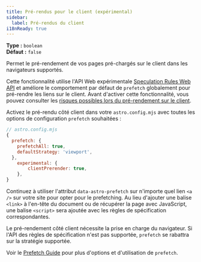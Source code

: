 ```yaml
---
title: Pré-rendus pour le client (expérimental)
sidebar:
  label: Pré-rendus du client
i18nReady: true
---
```



<p>

**Type :** `boolean`<br />
**Défaut :** `false`<br />
<Since v="4.2.0" />
</p>

Permet le pré-rendement de vos pages pré-chargés sur le client dans les navigateurs supportés.

Cette fonctionnalité utilise l'API Web expérimentale [Speculation Rules Web API](https://developer.mozilla.org/en-US/docs/Web/API/Speculation_Rules_API) et améliore le comportement par défaut de `prefetch` globalement pour pré-rendre les liens sur le client.
Avant d'activer cette fonctionnalité, vous pouvez consulter les [risques possibles lors du pré-rendement sur le client](https://developer.mozilla.org/en-US/docs/Web/API/Speculation_Rules_API#unsafe_prefetching).

Activez le pré-rendu côté client dans votre `astro.config.mjs` avec toutes les options de configuration `prefetch` souhaitées :

```js
// astro.config.mjs
{
  prefetch: {
    prefetchAll: true,
    defaultStrategy: 'viewport',
  },
	experimental: {
		clientPrerender: true,
	},
}
```

Continuez à utiliser l'attribut `data-astro-prefetch` sur n'importe quel lien `<a />` sur votre site pour opter pour le prefetching.
Au lieu d'ajouter une balise `<link>` à l'en-tête du document ou de récupérer la page avec JavaScript, une balise `<script>` sera ajoutée avec les règles de spécification correspondantes.

Le pré-rendement côté client nécessite la prise en charge du navigateur. Si l'API des règles de spécification n'est pas supportée, `prefetch` se rabattra sur la stratégie supportée.

Voir le [Prefetch Guide](/fr/guides/prefetch/) pour plus d'options et d'utilisation de `prefetch`.
